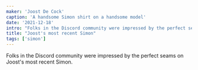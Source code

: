 ```yaml
---
maker: 'Joost De Cock'
caption: 'A handsome Simon shirt on a handsome model'
date: '2021-12-18'
intro: "Folks in the Discord community were impressed by the perfect seams on Joost's most recent Simon."
title: "Joost's most recent Simon"
tags: ['simon']
---
```


<!-- truncate -->

Folks in the Discord community were impressed by the perfect seams on Joost's most recent Simon.
